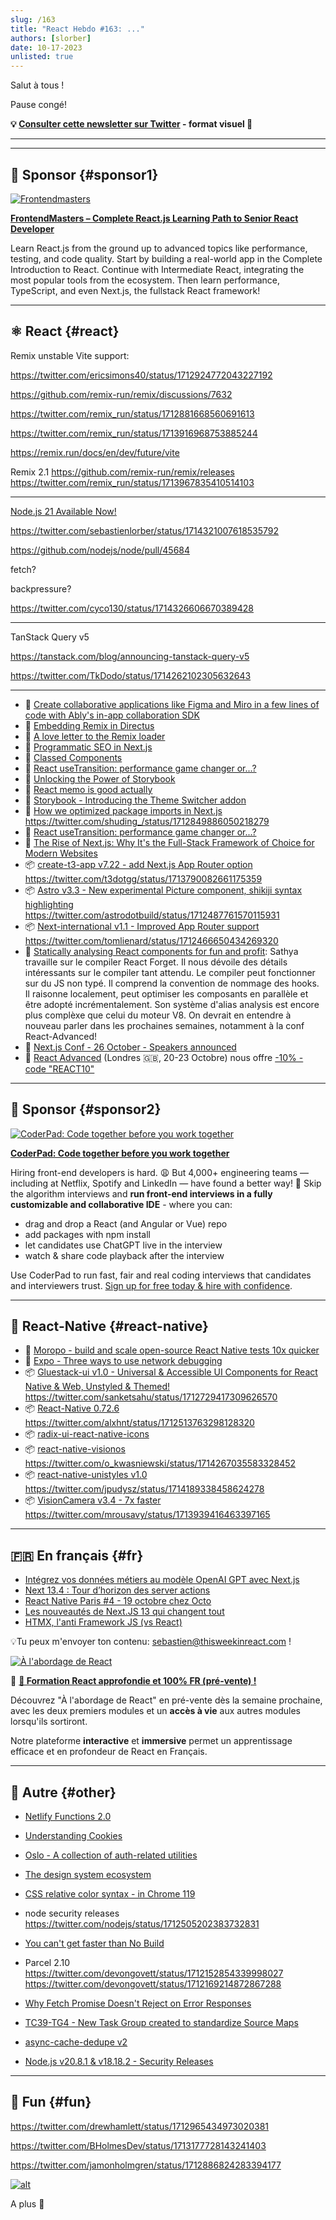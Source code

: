 ```yaml
---
slug: /163
title: "React Hebdo #163: ..."
authors: [slorber]
date: 10-17-2023
unlisted: true
---
```


Salut à tous !

Pause congé!

<Todo />

<!-- truncate -->

**💡 [Consulter cette newsletter sur Twitter](https://slo.im/thread) - format visuel 🎨**

---


<Support />

---

## 💸 Sponsor {#sponsor1}

[![Frontendmasters](/emails/issues/158/frontendmasters.jpg)](https://frontendmasters.com/learn/react/?utm_source=newsletter&utm_medium=thisweekinreact&utm_campaign=reactpath)

**[FrontendMasters – Complete React.js Learning Path to Senior React Developer](https://frontendmasters.com/learn/react/?utm_source=newsletter&utm_medium=thisweekinreact&utm_campaign=reactpath)**

Learn React.js from the ground up to advanced topics like performance, testing, and code quality. Start by building a real-world app in the Complete Introduction to React. Continue with Intermediate React, integrating the most popular tools from the ecosystem. Then learn performance, TypeScript, and even Next.js, the fullstack React framework!

---

## ⚛️ React {#react}

Remix unstable Vite support:

https://twitter.com/ericsimons40/status/1712924772043227192

https://github.com/remix-run/remix/discussions/7632

https://twitter.com/remix_run/status/1712881668560691613

https://twitter.com/remix_run/status/1713916968753885244

https://remix.run/docs/en/dev/future/vite

Remix 2.1 https://github.com/remix-run/remix/releases https://twitter.com/remix_run/status/1713967835410514103

---

[Node.js 21 Available Now!](https://openjsf.org/announcement/2023/10/17/node-js-21-available-now/)

https://twitter.com/sebastienlorber/status/1714321007618535792

https://github.com/nodejs/node/pull/45684

fetch?

backpressure?

https://twitter.com/cyco130/status/1714326606670389428

---

TanStack Query v5

https://tanstack.com/blog/announcing-tanstack-query-v5

https://twitter.com/TkDodo/status/1714262102305632643

---

- 💸 [Create collaborative applications like Figma and Miro in a few lines of code with Ably's in-app collaboration SDK](https://hubs.la/Q023nqgg0)
- 📜 [Embedding Remix in Directus](https://echobind.com/post/embedding-remix-in-directus)
- 📜 [A love letter to the Remix loader](https://laconicwit.com/a-love-letter-to-the-remix-loader/)
- 📜 [Programmatic SEO in Next.js](https://practicalprogrammatic.com/blog/programmatic-seo-in-nextjs/)
- 📜 [Classed Components](https://flexible.dev/blog/single-line-components/)
- 📜 [React useTransition: performance game changer or...?](https://www.developerway.com/posts/use-transition)
- 📜 [Unlocking the Power of Storybook](https://formidable.com/blog/2023/unlocking-the-power-of-storybook/)
- 📜 [React memo is good actually](https://timtech.blog/posts/react-memo-is-good-actually/)
- 📜 [Storybook - Introducing the Theme Switcher addon](https://storybook.js.org/blog/introducing-theme-switcher-addon/)
- 📜 [How we optimized package imports in Next.js](https://vercel.com/blog/how-we-optimized-package-imports-in-next-js) https://twitter.com/shuding_/status/1712849886050218279
- 📜 [React useTransition: performance game changer or...?](https://www.developerway.com/posts/use-transition)
- 📜 [The Rise of Next.js: Why It's the Full-Stack Framework of Choice for Modern Websites](https://www.felixvemmer.com/blog/why-next-js/)
- 📦 [create-t3-app v7.22 - add Next.js App Router option](https://github.com/t3-oss/create-t3-app/releases/tag/create-t3-app%407.22.0) https://twitter.com/t3dotgg/status/1713790082661175359
- 📦 [Astro v3.3 - New experimental Picture component, shikiji syntax highlighting](https://astro.build/blog/astro-330/) https://twitter.com/astrodotbuild/status/1712487761570115931
- 📦 [Next-international v1.1 - Improved App Router support](https://github.com/QuiiBz/next-international/releases/tag/1.1.0) https://twitter.com/tomlienard/status/1712466650434269320
- 🎥 [Statically analysing React components for fun and profit](https://www.youtube.com/watch?v=kjOacmVsLSE): Sathya travaille sur le compiler React Forget. Il nous dévoile des détails intéressants sur le compiler tant attendu. Le compiler peut fonctionner sur du JS non typé. Il comprend la convention de nommage des hooks. Il raisonne localement, peut optimiser les composants en parallèle et être adopté incrémentalement. Son système d'alias analysis est encore plus complèxe que celui du moteur V8. On devrait en entendre à nouveau parler dans les prochaines semaines, notamment à la conf React-Advanced!
- 👥 [Next.js Conf - 26 October - Speakers announced](https://nextjs.org/conf/speakers)
- 👥 [React Advanced](https://reactadvanced.com/?utm_source=email&utm_medium=thisweekinreact) (Londres 🇬🇧, 20-23 Octobre) nous offre [\-10% - code "REACT10"](https://ti.to/gitnation/react-advanced-london-2023/discount/REACT10)

<SubscribeFormEmbed placement="middle" />

---

## 💸 Sponsor {#sponsor2}

[![CoderPad: Code together before you work together](/emails/issues/154/coderpad.png)](https://coderpad.io/?utm_medium=3pmedia&utm_source=ThisWeekInReact&utm_campaign=23-Q3-3PMedia-ThisWeekInReact-ACQ-All-Global-Newsletter)

**[CoderPad: Code together before you work together](https://coderpad.io/?utm_medium=3pmedia&utm_source=ThisWeekInReact&utm_campaign=23-Q3-3PMedia-ThisWeekInReact-ACQ-All-Global-Newsletter)**

Hiring front-end developers is hard. 😩 But 4,000+ engineering teams — including at Netflix, Spotify and LinkedIn — have found a better way! 🤠 Skip the algorithm interviews and **run front-end interviews in a fully customizable and collaborative IDE** - where you can:

- drag and drop a React (and Angular or Vue) repo
- add packages with npm install
- let candidates use ChatGPT live in the interview
- watch & share code playback after the interview

Use CoderPad to run fast, fair and real coding interviews that candidates and interviewers trust. [Sign up for free today & hire with confidence](https://coderpad.io/?utm_medium=3pmedia&utm_source=ThisWeekInReact&utm_campaign=23-Q3-3PMedia-ThisWeekInReact-ACQ-All-Global-Newsletter).

---

## 📱 React-Native {#react-native}

- 💸 [Moropo - build and scale open-source React Native tests 10x quicker](https://www.moropo.com/for-react-native?utm_source=newsletter&utm_medium=emails&utm_campaign=twir-20231018)
- 📜 [Expo - Three ways to use network debugging](https://blog.expo.dev/three-ways-to-use-network-debugging-75fa6118fac6)
- 📦 [Gluestack-ui v1.0 - Universal & Accessible UI Components for React Native & Web, Unstyled & Themed!](https://gluestack.io/ui/v1) https://twitter.com/sanketsahu/status/1712729417309626570
- 📦 [React-Native 0.72.6](https://github.com/facebook/react-native/releases/tag/v0.72.6) https://twitter.com/alxhnt/status/1712513763298128320
- 📦 [radix-ui-react-native-icons](https://github.com/Eronred/radix-ui-react-native-icons)
- 📦 [react-native-visionos](https://github.com/callstack/react-native-visionos) https://twitter.com/o_kwasniewski/status/1714267035583328452
- 📦 [react-native-unistyles v1.0](https://github.com/jpudysz/react-native-unistyles) https://twitter.com/jpudysz/status/1714189338458624278
- 📦 [VisionCamera v3.4 - 7x faster](https://github.com/mrousavy/react-native-vision-camera/releases/tag/v3.4.0) https://twitter.com/mrousavy/status/1713939416463397165

---

## 🇫🇷 En français {#fr}

- [Intégrez vos données métiers au modèle OpenAI GPT avec Next.js](https://www.premieroctet.com/blog/integrez-vos-donnees-metiers-au-modele-openai-gpt-avec-nextjs)
- [Next 13.4 : Tour d’horizon des server actions](https://www.premieroctet.com/blog/next-server-actions)
- [React Native Paris #4 - 19 octobre chez Octo](https://www.meetup.com/fr-FR/react-native-paris-meetup/events/296450009/)
- [Les nouveautés de Next.JS 13 qui changent tout](https://www.youtube.com/watch?v=34Utg0x06rI)
- [HTMX, l'anti Framework JS (vs React)](https://www.youtube.com/watch?v=YFFNVEL0Blw)

💡Tu peux m'envoyer ton contenu: [sebastien@thisweekinreact.com](mailto:sebastien@thisweekinreact.com?subject=Contenu%20en%20fran%C3%A7ais) !

[![À l'abordage de React](/emails/issues/160/a-l-abordage-de-react.jpg)](https://react.codingcrew.dev/?utm_source=thisweekinreact&utm_id=twir-18102023)

💸 **[🚀 Formation React approfondie et 100% FR (pré-vente) !](https://react.codingcrew.dev/?utm_source=thisweekinreact&utm_id=twir-18102023)**

Découvrez "À l'abordage de React" en pré-vente dès la semaine prochaine, avec les deux premiers modules et un **accès à vie** aux autres modules lorsqu'ils sortiront.

Notre plateforme **interactive** et **immersive** permet un apprentissage efficace et en profondeur de React en Français.

---

## 🔀 Autre {#other}

- [Netlify Functions 2.0](https://www.netlify.com/blog/introducing-netlify-functions-2-0/)
- [Understanding Cookies](https://vercel.com/guides/understanding-cookies)
- [Oslo - A collection of auth-related utilities](https://github.com/pilcrowOnPaper/oslo)
- [The design system ecosystem](https://bradfrost.com/blog/post/the-design-system-ecosystem/)
- [CSS relative color syntax - in Chrome 119](https://developer.chrome.com/blog/css-relative-color-syntax/)
- node security releases https://twitter.com/nodejs/status/1712505202383732831
- [You can't get faster than No Build](https://world.hey.com/dhh/you-can-t-get-faster-than-no-build-7a44131c)
- Parcel 2.10 https://twitter.com/devongovett/status/1712152854339998027 https://twitter.com/devongovett/status/1712169214872867288

- [Why Fetch Promise Doesn't Reject on Error Responses](https://kettanaito.com/blog/why-fetch-promise-doesnt-reject-on-error-responses)
- [TC39-TG4 - New Task Group created to standardize Source Maps](https://www.ecma-international.org/news/ecma-tc39-ecmascript-initiates-a-new-task-group-to-standardize-source-maps//)
- [async-cache-dedupe v2](https://github.com/mcollina/async-cache-dedupe)
- [Node.js v20.8.1 & v18.18.2 - Security Releases](https://nodejs.org/en/blog/vulnerability/october-2023-security-releases)

---

## 🤭 Fun {#fun}

https://twitter.com/drewhamlett/status/1712965434973020381

https://twitter.com/BHolmesDev/status/1713177728143241403

https://twitter.com/jamonholmgren/status/1712886824283394177

[![alt](/emails/issues/122/meme.jpg)](https://twitter.com/TODOTODOTODOTODOTODOTODOTODOTODOTODOTODO)

A plus 👋
